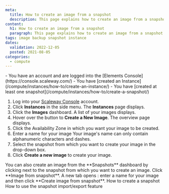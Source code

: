 ```yaml
---
meta:
  title: How to create an image from a snapshot
  description: This page explains how to create an image from a snapshot
content:
  h1: How to create an image from a snapshot
  paragraph: This page explains how to create an image from a snapshot
tags: image backup snapshot instance
dates:
  validation: 2022-12-05
  posted: 2021-08-05
categories:
  - compute
---
```


<Macro id="iam-requirements" />

<Message type="requirement">
  - You have an account and are logged into the [Elements Console](https://console.scaleway.com/)
  - You have [created an Instance](/compute/instances/how-to/create-an-instance/) 
  - You have [created at least one snapshot](/compute/instances/how-to/create-a-snapshot/)
</Message>


1. Log into your [Scaleway Console](https://console.scaleway.com/) account. 
2. Click **Instances** in the side menu. The **Instances** page displays. 
    <Lightbox src="scaleway_instances_overview.webp" alt="" />
3. Click the **Images** dashboard. A list of your images displays. 
    <Lightbox src="scaleway_list_images.webp" alt="" />
4. Hover over the <Icon name="plus"/> button to **Create a New Image**. The overview page displays. 
    <Lightbox src="scaleway_create_an_image.webp" alt="" />
5. Click the Availability Zone in which you want your image to be created. 
6. Enter a name for your image 
    <Message type="note">
      Your image's name can only contain alphanumeric characters and dashes.
    </Message>
7. Select the snapshot from which you want to create your image in the drop-down box. 
8. Click **Create a new image** to create your image. 
    <Lightbox src="scaleway_last_button.webp" alt="" />


<Message type="tip">
  You can also create an image from the **Snapshots** dashboard by clicking <Icon name="more"/> next to the snapshot from which you want to create an image. Click **Image from snapshot**. A new tab opens : enter a name for your image and then click **Create image from snapshot**. 

  <Lightbox src="scaleway_createimg_snapshot.webp" alt="" />
</Message>




<Navigation title="See Also">
  <PreviousButton to="/compute/instances/how-to/create-a-snapshot/">How to create a snapshot</PreviousButton>
  <NextButton to="/compute/instances/how-to/snapshot-import-export-feature/">How to use the snapshot import/export feature</NextButton>
</Navigation>



